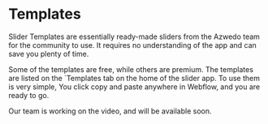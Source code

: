 
# Templates

Slider Templates are essentially ready-made sliders from the Azwedo team for the community to use. It requires no understanding of the app and can save you plenty of time.

Some of the templates are free, while others are premium. The templates are listed on the `Templates tab on the home of the slider app. To use them is very simple, You click copy and paste anywhere in Webflow, and you are ready to go. 

<YouTubeEmbed url="https://www.youtube.com/embed/sWRUzxINCoA?si=h-Cr9oGrFP317PQH" title="" />

<Callout type='info'>
    Our team is working on the video, and will be available soon.
</Callout>
